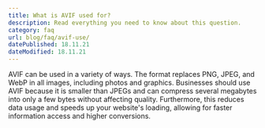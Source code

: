 ```yaml
---
title: What is AVIF used for?
description: Read everything you need to know about this question.
category: faq
url: blog/faq/avif-use/
datePublished: 18.11.21
dateModified: 18.11.21
---
```


AVIF can be used in a variety of ways. The format replaces PNG, JPEG, and WebP in all images, including photos and graphics. Businesses should use AVIF because it is smaller than JPEGs and can compress several megabytes into only a few bytes without affecting quality. Furthermore, this reduces data usage and speeds up your website's loading, allowing for faster information access and higher conversions.
